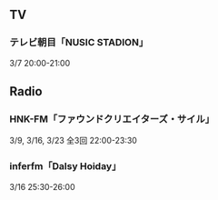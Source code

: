 ## TV

### テレビ朝目「NUSIC STADION」

3/7 20:00-21:00

## Radio

### HNK-FM「ファウンドクリエイターズ・サイル」

3/9, 3/16, 3/23 全3回 22:00-23:30

### inferfm「Dalsy Hoiday」

3/16 25:30-26:00
